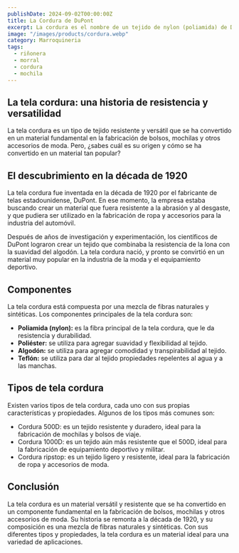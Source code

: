 ```yaml
---
publishDate: 2024-09-02T00:00:00Z
title: La Cordura de DuPont
excerpt: La cordura es el nombre de un tejido de nylon (poliamida) de DuPont.
image: "/images/products/cordura.webp"
category: Marroquineria
tags:
  - riñonera
  - morral
  - cordura
  - mochila
---
```


## La tela cordura: una historia de resistencia y versatilidad

La tela cordura es un tipo de tejido resistente y versátil que se ha convertido en un material fundamental en la fabricación de bolsos, mochilas y otros accesorios de moda. Pero, ¿sabes cuál es su origen y cómo se ha convertido en un material tan popular?

## El descubrimiento en la década de 1920

La tela cordura fue inventada en la década de 1920 por el fabricante de telas estadounidense, DuPont. En ese momento, la empresa estaba buscando crear un material que fuera resistente a la abrasión y al desgaste, y que pudiera ser utilizado en la fabricación de ropa y accesorios para la industria del automóvil.

Después de años de investigación y experimentación, los científicos de DuPont lograron crear un tejido que combinaba la resistencia de la lona con la suavidad del algodón. La tela cordura nació, y pronto se convirtió en un material muy popular en la industria de la moda y el equipamiento deportivo.

## Componentes

La tela cordura está compuesta por una mezcla de fibras naturales y sintéticas. Los componentes principales de la tela cordura son:

- **Poliamida (nylon):** es la fibra principal de la tela cordura, que le da resistencia y durabilidad.
- **Poliéster:** se utiliza para agregar suavidad y flexibilidad al tejido.
- **Algodón:** se utiliza para agregar comodidad y transpirabilidad al tejido.
- **Teflón:** se utiliza para dar al tejido propiedades repelentes al agua y a las manchas.

## Tipos de tela cordura

Existen varios tipos de tela cordura, cada uno con sus propias características y propiedades. Algunos de los tipos más comunes son:

* Cordura 500D: es un tejido resistente y duradero, ideal para la fabricación de mochilas y bolsos de viaje.
* Cordura 1000D: es un tejido aún más resistente que el 500D, ideal para la fabricación de equipamiento deportivo y militar.
* Cordura ripstop: es un tejido ligero y resistente, ideal para la fabricación de ropa y accesorios de moda.

## Conclusión

La tela cordura es un material versátil y resistente que se ha convertido en un componente fundamental en la fabricación de bolsos, mochilas y otros accesorios de moda. Su historia se remonta a la década de 1920, y su composición es una mezcla de fibras naturales y sintéticas. Con sus diferentes tipos y propiedades, la tela cordura es un material ideal para una variedad de aplicaciones.
